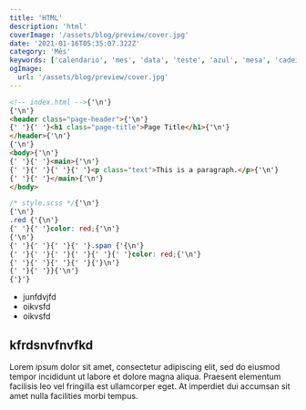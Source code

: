 ```yaml
---
title: 'HTML'
description: 'html'
coverImage: '/assets/blog/preview/cover.jpg'
date: '2021-01-16T05:35:07.322Z'
category: 'Mês'
keywords: ['calendario', 'mes', 'data', 'teste', 'azul', 'mesa', 'cadeira']
ogImage:
  url: '/assets/blog/preview/cover.jpg'
---
```


```html
<!-- index.html -->{'\n'}
{'\n'}
<header class="page-header">{'\n'}
{' '}{' '}<h1 class="page-title">Page Title</h1>{'\n'}
</header>{'\n'}
{'\n'}
<body>{'\n'}
{' '}{' '}<main>{'\n'}
{' '}{' '}{' '}{' '}<p class="text">This is a paragraph.</p>{'\n'}
{' '}{' '}</main>{'\n'}
</body>
```

```css
/* style.scss */{'\n'}
{'\n'}
.red {'{\n'}
{' '}{' '}color: red;{'\n'}
{'\n'}
{' '}{' '}{' '}{' '}.span {'{\n'}
{' '}{' '}{' '}{' '}{' '}{' '}color: red;{'\n'}
{' '}{' '}{' '}{' '}{'}\n'}
{' '}{' '}}{'\n'}
{'}'}
```

- junfdvjfd
- oikvsfd
- oikvsfd

## kfrdsnvfnvfkd

Lorem ipsum dolor sit amet, consectetur adipiscing elit, sed do eiusmod tempor incididunt ut labore et dolore magna aliqua. Praesent elementum facilisis leo vel fringilla est ullamcorper eget. At imperdiet dui accumsan sit amet nulla facilities morbi tempus.
